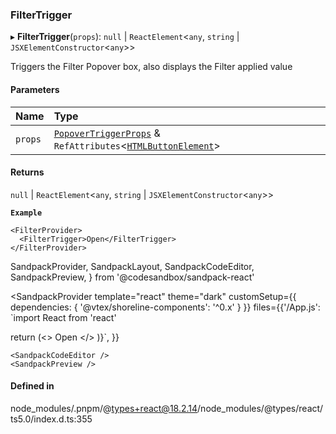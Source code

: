 ### FilterTrigger

▸ **FilterTrigger**(`props`): `null` \| `ReactElement`\<`any`, `string` \| `JSXElementConstructor`\<`any`\>\>

Triggers the Filter Popover box, also displays the Filter applied value

#### Parameters

| Name    | Type                                                                                                                                                                |
| :------ | :------------------------------------------------------------------------------------------------------------------------------------------------------------------ |
| `props` | [`PopoverTriggerProps`](interfaces/PopoverTriggerProps.md) & `RefAttributes`\<[`HTMLButtonElement`](https://developer.mozilla.org/docs/Web/API/HTMLButtonElement)\> |

#### Returns

`null` \| `ReactElement`\<`any`, `string` \| `JSXElementConstructor`\<`any`\>\>

**`Example`**

```tsx copy showLineNumbers filename="example.tsx"
<FilterProvider>
  <FilterTrigger>Open</FilterTrigger>
</FilterProvider>
```

SandpackProvider,
SandpackLayout,
SandpackCodeEditor,
SandpackPreview,
} from '@codesandbox/sandpack-react'

<SandpackProvider
template="react"
theme="dark"
customSetup={{ dependencies: { '@vtex/shoreline-components': '^0.x' } }}
files={{'/App.js': `import React from 'react'

return (<>
<FilterProvider>
<FilterTrigger>Open</FilterTrigger>
</FilterProvider>
</>
)}`,
}}

>   <SandpackLayout>

    <SandpackCodeEditor />
    <SandpackPreview />

  </SandpackLayout>
</SandpackProvider>

#### Defined in

node_modules/.pnpm/@types+react@18.2.14/node_modules/@types/react/ts5.0/index.d.ts:355
